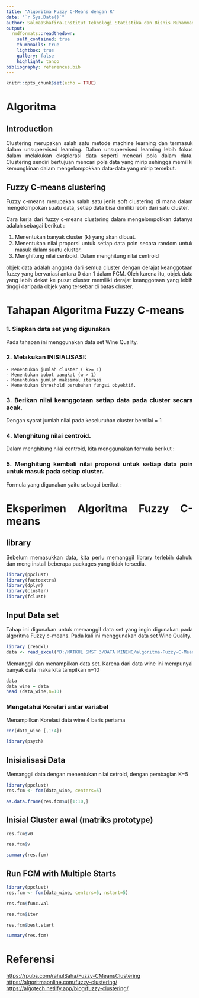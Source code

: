 ```yaml
---
title: "Algoritma Fuzzy C-Means dengan R"
date: "`r Sys.Date()`"
author: SalmaaShafira-Institut Teknologi Statistika dan Bisnis Muhammadiyah
output:
  rmdformats::readthedown:
    self_contained: true
    thumbnails: true
    lightbox: true
    gallery: false
    highlight: tango
bibliography: references.bib
---
```


```{=html}
<style>
body{
text-align: justify}
</style>
```
```r
knitr::opts_chunk$set(echo = TRUE)
```

# Algoritma

## Introduction
Clustering merupakan salah satu metode machine learning dan termasuk dalam unsupervised learning. Dalam unsupervised learning lebih fokus dalam melakukan eksplorasi data seperti mencari pola dalam data. Clustering sendiri bertujuan mencari pola data yang mirip sehingga memiliki kemungkinan dalam mengelompokkan data-data yang mirip tersebut.

## Fuzzy C-means clustering
Fuzzy c-means merupakan salah satu jenis soft clustering di mana dalam mengelompokan suatu data, setiap data bisa dimiliki lebih dari satu cluster.

Cara kerja dari fuzzy c-means clustering dalam mengelompokkan datanya adalah sebagai berikut :

1. Menentukan banyak cluster (k) yang akan dibuat.
2. Menentukan nilai proporsi untuk setiap data poin secara random untuk masuk dalam suatu cluster.
3. Menghitung nilai centroid. Dalam menghitung nilai centroid


objek data adalah anggota dari semua cluster dengan derajat keanggotaan fuzzy yang bervariasi antara 0 dan 1 dalam FCM. Oleh karena itu, objek data yang lebih dekat ke pusat cluster memiliki derajat keanggotaan yang lebih tinggi daripada objek yang tersebar di batas cluster.


# Tahapan Algoritma Fuzzy C-means

### 1. Siapkan data set yang digunakan
Pada tahapan ini menggunakan data set Wine Quality.

### 2. Melakukan INISIALISASI:
	- Menentukan jumlah cluster ( k>= 1)
	- Menentukan bobot pangkat (w > 1)
	- Menentukan jumlah maksimal iterasi 
	- Menentukan threshold perubahan fungsi obyektif.
	
### 3. Berikan nilai keanggotaan setiap data pada cluster secara acak.
Dengan syarat jumlah nilai pada keseluruhan cluster bernilai = 1

\begin{equation}\sum_{i=1}^k U i j=1\end{equation}

### 4. Menghitung nilai centroid. 
Dalam menghitung nilai centroid, kita menggunakan formula berikut :

\begin{equation}C_j=\frac{\sum u_{i j}^m x}{\sum u_{i j}^m}\end{equation}

### 5. Menghitung kembali nilai proporsi untuk setiap data poin untuk masuk pada setiap cluster.
Formula yang digunakan yaitu sebagai berikut :

\begin{equation}u_{i j}^m=\frac{1}{\sum\left(\frac{\left|x_i-c_j\right|}{\left|x_i-c_k\right|}\right)^{\frac{2}{m-1}}}\end{equation}


# Eksperimen Algoritma Fuzzy C-means

## library
Sebelum memasukkan data, kita perlu memanggil library terlebih dahulu dan meng install beberapa packages yang tidak tersedia.

```r
library(ppclust)
library(factoextra)
library(dplyr)
library(cluster)
library(fclust)
```

## Input Data set
Tahap ini digunakan untuk memanggil data set yang ingin digunakan pada algoritma Fuzzy c-means. Pada kali ini menggunakan data set Wine Quality.

```r
library (readxl)
data <- read_excel("D:/MATKUL SMST 3/DATA MINING/algoritma-Fuzzy-C-Means/WINEQUality-red.xlsx")
```

Memanggil dan menampilkan data set. Karena dari data wine ini mempunyai banyak data maka kita tampilkan n=10

```r
data
data_wine = data
head (data_wine,n=10)
```

### Mengetahui Korelari antar variabel
Menampilkan Korelasi data wine 4 baris pertama
```r
cor(data_wine [,1:4])
```

```r
library(psych)
```

## Inisialisasi Data

Memanggil data dengan menentukan nilai cetroid, dengan pembagian K=5

```r
library(ppclust)
res.fcm <- fcm(data_wine, centers=5)
```

```r
as.data.frame(res.fcm$u)[1:10,]
```

## Inisial Cluster awal (matriks prototype)

```r
res.fcm$v0
```

```r
res.fcm$v
```

```r
summary(res.fcm)
```

## Run FCM with Multiple Starts

```r

library(ppclust)
res.fcm <- fcm(data_wine, centers=5, nstart=5)

res.fcm$func.val
```

```r
res.fcm$iter
```

```r
res.fcm$best.start
```

```r
summary(res.fcm)
```


# Referensi
<https://rpubs.com/rahulSaha/Fuzzy-CMeansClustering>
<https://algoritmaonline.com/fuzzy-clustering/>
<https://algotech.netlify.app/blog/fuzzy-clustering/>

